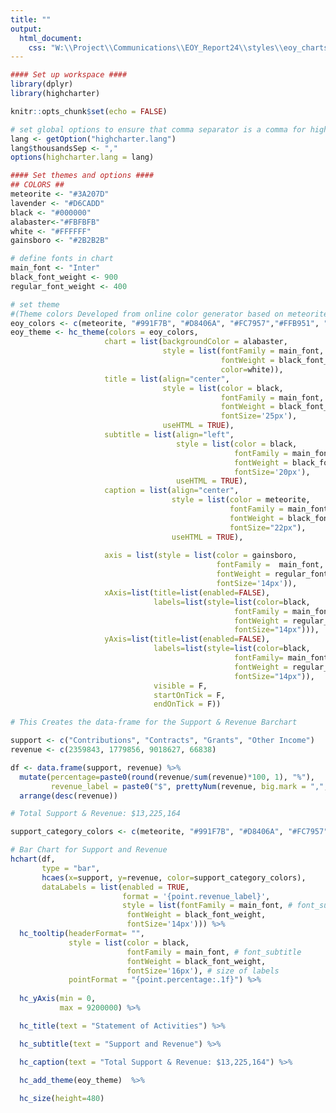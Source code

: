 ```yaml
---
title: ""
output:
  html_document:
    css: "W:\\Project\\Communications\\EOY_Report24\\styles\\eoy_charts.css"
---
```

<!-- link to Google Font -->
<link href="https://fonts.googleapis.com/css2?family=Inter:wght@100;200;300;400;500;600;700;800;900&display=swap" rel="stylesheet">

```r
#### Set up workspace ####
library(dplyr)
library(highcharter)

knitr::opts_chunk$set(echo = FALSE)

# set global options to ensure that comma separator is a comma for highchart graphs
lang <- getOption("highcharter.lang")
lang$thousandsSep <- ","
options(highcharter.lang = lang)

```

```r
#### Set themes and options ####
## COLORS ##
meteorite <- "#3A207D"
lavender <- "#D6CADD"
black <- "#000000"
alabaster<-"#FBFBFB"
white <- "#FFFFFF"
gainsboro <- "#2B2B2B"

# define fonts in chart
main_font <- "Inter"
black_font_weight <- 900
regular_font_weight <- 400

# set theme 
#(Theme colors Developed from online color generator based on meteorite https://mycolor.space/?hex=%233A207D&sub=1)
eoy_colors <- c(meteorite, "#991F7B", "#D8406A", "#FC7957","#FFB951", "#FFEEAC", lavender)
eoy_theme <- hc_theme(colors = eoy_colors,
                     chart = list(backgroundColor = alabaster,
                                  style = list(fontFamily = main_font, 
                                               fontWeight = black_font_weight,
                                               color=white)),
                     title = list(align="center",
                                  style = list(color = black,
                                               fontFamily = main_font, 
                                               fontWeight = black_font_weight,
                                               fontSize='25px'),
                                  useHTML = TRUE),
                     subtitle = list(align="left",
                                     style = list(color = black,
                                                  fontFamily = main_font, 
                                                  fontWeight = black_font_weight,
                                                  fontSize='20px'),
                                     useHTML = TRUE),
                     caption = list(align="center",
                                    style = list(color = meteorite,
                                                 fontFamily = main_font, 
                                                 fontWeight = black_font_weight,
                                                 fontSize="22px"),
                                    useHTML = TRUE),
             
                     axis = list(style = list(color = gainsboro,
                                              fontFamily =  main_font,
                                              fontWeight = regular_font_weight,
                                              fontSize='14px')),
                     xAxis=list(title=list(enabled=FALSE),
                                labels=list(style=list(color=black,
                                                  fontFamily = main_font, 
                                                  fontWeight = regular_font_weight,
                                                  fontSize="14px"))),
                     yAxis=list(title=list(enabled=FALSE),
                                labels=list(style=list(color=black,
                                                  fontFamily= main_font, # font_axis_label
                                                  fontWeight = regular_font_weight,
                                                  fontSize="14px")),
                                visible = F, 
                                startOnTick = F, 
                                endOnTick = F))

```


```r

# This Creates the data-frame for the Support & Revenue Barchart

support <- c("Contributions", "Contracts", "Grants", "Other Income")
revenue <- c(2359843, 1779856, 9018627, 66838)

df <- data.frame(support, revenue) %>%
  mutate(percentage=paste0(round(revenue/sum(revenue)*100, 1), "%"),
         revenue_label = paste0("$", prettyNum(revenue, big.mark = ",", scientific = FALSE))) %>%
  arrange(desc(revenue))

# Total Support & Revenue: $13,225,164

```

```r
support_category_colors <- c(meteorite, "#991F7B", "#D8406A", "#FC7957")

# Bar Chart for Support and Revenue 
hchart(df,
       type = "bar",
       hcaes(x=support, y=revenue, color=support_category_colors),
       dataLabels = list(enabled = TRUE,
                         format = '{point.revenue_label}',
                         style = list(fontFamily = main_font, # font_subtitle
                          fontWeight = black_font_weight,
                          fontSize='14px'))) %>%
  hc_tooltip(headerFormat= "",
             style = list(color = black,
                          fontFamily = main_font, # font_subtitle
                          fontWeight = black_font_weight,
                          fontSize='16px'), # size of labels
             pointFormat = "{point.percentage:.1f}") %>%
  
  hc_yAxis(min = 0,
           max = 9200000) %>%

  hc_title(text = "Statement of Activities") %>%

  hc_subtitle(text = "Support and Revenue") %>%

  hc_caption(text = "Total Support & Revenue: $13,225,164") %>%
  
  hc_add_theme(eoy_theme)  %>% 

  hc_size(height=480)

```

<script>
  widg = document.getElementsByClassName('html-widget'); //find widgets
  for (let i = 0; i < widg.length; i++) { //loop through
    document.getElementsByClassName('highchart')[i].style.width = '100%'; //adjust width
    document.getElementsByClassName('highchart')[i].style.height = '100%'; //adjust height
  }
</script>
